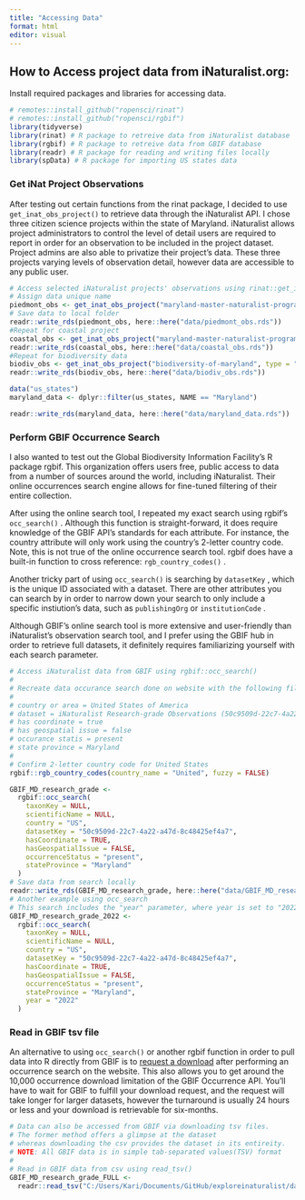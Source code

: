 ```yaml
---
title: "Accessing Data"
format: html
editor: visual
---
```


## How to Access project data from iNaturalist.org:

Install required packages and libraries for accessing data.

```r
# remotes::install_github("ropensci/rinat")
# remotes::install_github("ropensci/rgbif")
library(tidyverse)
library(rinat) # R package to retreive data from iNaturalist database
library(rgbif) # R package to retreive data from GBIF database
library(readr) # R package for reading and writing files locally
library(spData) # R package for importing US states data
```

### Get iNat Project Observations

After testing out certain functions from the rinat package, I decided to use `get_inat_obs_project()` to retrieve data through the iNaturalist API. I chose three citizen science projects within the state of Maryland. iNaturalist allows project administrators to control the level of detail users are required to report in order for an observation to be included in the project dataset. Project admins are also able to privatize their project's data. These three projects varying levels of observation detail, however data are accessible to any public user.

```r
# Access selected iNaturalist projects' observations using rinat::get_inat_obs_project()
# Assign data unique name
piedmont_obs <- get_inat_obs_project("maryland-master-naturalist-program-piedmont-region", type = "observations")
# Save data to local folder
readr::write_rds(piedmont_obs, here::here("data/piedmont_obs.rds"))
#Repeat for coastal project
coastal_obs <- get_inat_obs_project("maryland-master-naturalist-program-coastal-plain", type = "observations")
readr::write_rds(coastal_obs, here::here("data/coastal_obs.rds"))
#Repeat for biodiversity data
biodiv_obs <- get_inat_obs_project("biodiversity-of-maryland", type = "observations")
readr::write_rds(biodiv_obs, here::here("data/biodiv_obs.rds"))

data("us_states")
maryland_data <- dplyr::filter(us_states, NAME == "Maryland")

readr::write_rds(maryland_data, here::here("data/maryland_data.rds"))
```

### Perform GBIF Occurrence Search

I also wanted to test out the Global Biodiversity Information Facility's R package rgbif. This organization offers users free, public access to data from a number of sources around the world, including iNaturalist. Their online occurrences search engine allows for fine-tuned filtering of their entire collection.

After using the online search tool, I repeated my exact search using rgbif's `occ_search()` . Although this function is straight-forward, it does require knowledge of the GBIF API's standards for each attribute. For instance, the country attribute will only work using the country's 2-letter country code. Note, this is not true of the online occurrence search tool. rgbif does have a built-in function to cross reference: `rgb_country_codes()` .

Another tricky part of using `occ_search()` is searching by `datasetKey` , which is the unique ID associated with a dataset. There are other attributes you can search by in order to narrow down your search to only include a specific instiution's data, such as `publishingOrg` or `institutionCode` .

Although GBIF's online search tool is more extensive and user-friendly than iNaturalist's observation search tool, and I prefer using the GBIF hub in order to retrieve full datasets, it definitely requires familiarizing yourself with each search parameter.

```r
# Access iNaturalist data from GBIF using rgbif::occ_search()
#
# Recreate data occurance search done on website with the following filters:
#
# country or area = United States of America
# dataset = iNaturalist Research-grade Observations (50c9509d-22c7-4a22-a47d-8c48425ef4a7)
# has coordinate = true
# has geospatial issue = false
# occurance statis = present
# state province = Maryland
#
# Confirm 2-letter country code for United States
rgbif::rgb_country_codes(country_name = "United", fuzzy = FALSE)

GBIF_MD_research_grade <-
  rgbif::occ_search(
    taxonKey = NULL,
    scientificName = NULL,
    country = "US",
    datasetKey = "50c9509d-22c7-4a22-a47d-8c48425ef4a7",
    hasCoordinate = TRUE,
    hasGeospatialIssue = FALSE,
    occurrenceStatus = "present",
    stateProvince = "Maryland"
  )
# Save data from search locally
readr::write_rds(GBIF_MD_research_grade, here::here("data/GBIF_MD_research_grade.rds"))
# Another example using occ_search
# This search includes the "year" parameter, where year is set to "2022"
GBIF_MD_research_grade_2022 <-
  rgbif::occ_search(
    taxonKey = NULL,
    scientificName = NULL,
    country = "US",
    datasetKey = "50c9509d-22c7-4a22-a47d-8c48425ef4a7",
    hasCoordinate = TRUE,
    hasGeospatialIssue = FALSE,
    occurrenceStatus = "present",
    stateProvince = "Maryland",
    year = "2022"
  )
```

### Read in GBIF tsv file

An alternative to using `occ_search()` or another rgbif function in order to pull data into R directly from GBIF is to [request a download](https://www.gbif.org/occurrence/download) after performing an occurrence search on the website. This also allows you to get around the 10,000 occurrence download limitation of the GBIF Occurrence API. You'll have to wait for GBIF to fulfill your download request, and the request will take longer for larger datasets, however the turnaround is usually 24 hours or less and your download is retrievable for six-months.

```r
# Data can also be accessed from GBIF via downloading tsv files.
# The former method offers a glimpse at the dataset
# whereas downloading the csv provides the dataset in its entireity.
# NOTE: All GBIF data is in simple tab-separated values(TSV) format
#
# Read in GBIF data from csv using read_tsv()
GBIF_MD_research_grade_FULL <-
  readr::read_tsv("C:/Users/Kari/Documents/GitHub/exploreinaturalist/data/GBIF_MD_research_grade.csv")
```
